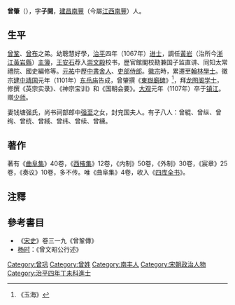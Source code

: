 '''曾肇'''（{{bd|1047年||1107年|catIdx=Z}}），字'''子開'''，[[建昌縣_(江西)|建昌]][[南豐|南豐]]（今屬[[江西|江西]][[南豐|南豐]]）人。

==生平==
[[曾鞏|曾鞏]]、[[曾布|曾布]]之弟。幼聰慧好學，[[治平|治平]]四年（1067年）[[进士|进士]]，調任[[黃岩|黃岩]]（治所今[[浙江|浙江]][[黃岩縣|黃岩縣]]）[[主簿|主簿]]，[[王安石|王安石]]荐入[[崇文殿|崇文殿]]校书，歷官館閣校勘兼国子监直讲、同知太常禮院、國史編修等。[[元祐|元祐]]中歷[[中書舍人|中書舍人]]、[[吏部侍郎|吏部侍郎]]。[[徽宗|徽宗]]時，累遷至[[翰林學士|翰林學士]]。徽宗[[建中靖国|建中靖国]]元年（1101年）[[东岳庙|东岳庙]]告成，曾肇撰《[[東嶽廟碑|東嶽廟碑]]》<ref>《玉海》</ref>，拜[[龙图阁学士|龙图阁学士]]，修撰《英宗实录》、《神宗宝训》和《国朝会要》。[[大观|大观]]元年（1107年）卒于[[镇江|镇江]]。赠[[少师|少师]]。

妻钱塘强氏，尚书祠部郎中[[强至|强至]]之女，封兖国夫人。有子八人：曾緄、曾纵、曾绚、曾统、曾緎、曾纬、曾续、曾纁。

==著作==
著有《[[曲阜集|曲阜集]]》40卷，《[[西掖集|西掖集]]》12卷，《内制》50卷，《外制》30卷，《宸章》25卷，《奏议》10卷，多不传。唯《曲阜集》4卷，收入《[[四库全书|四库全书]]》。

==注釋==
{{reflist}}

==參考書目==
* 《[[宋史|宋史]]》卷三一九《曾鞏傳》
* [[楊時_(宋朝)|杨时]]：《曾文昭公行述》

{{DEFAULTSORT:Z}}
[[Category:曾巩|Category:曾巩]]
[[Category:曾姓|Category:曾姓]]
[[Category:南丰人|Category:南丰人]]
[[Category:宋朝政治人物|Category:宋朝政治人物]]
[[Category:治平四年丁未科進士|Category:治平四年丁未科進士]]